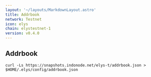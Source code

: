 ```yaml
---
layout: '~/layouts/MarkdownLayout.astro'
title: Addrbook
network: Testnet
icon: elys
chain: elystestnet-1
version: v0.4.0
---
```

## Addrbook

```
curl -Ls https://snapshots.indonode.net/elys-t/addrbook.json > $HOME/.elys/config/addrbook.json
```